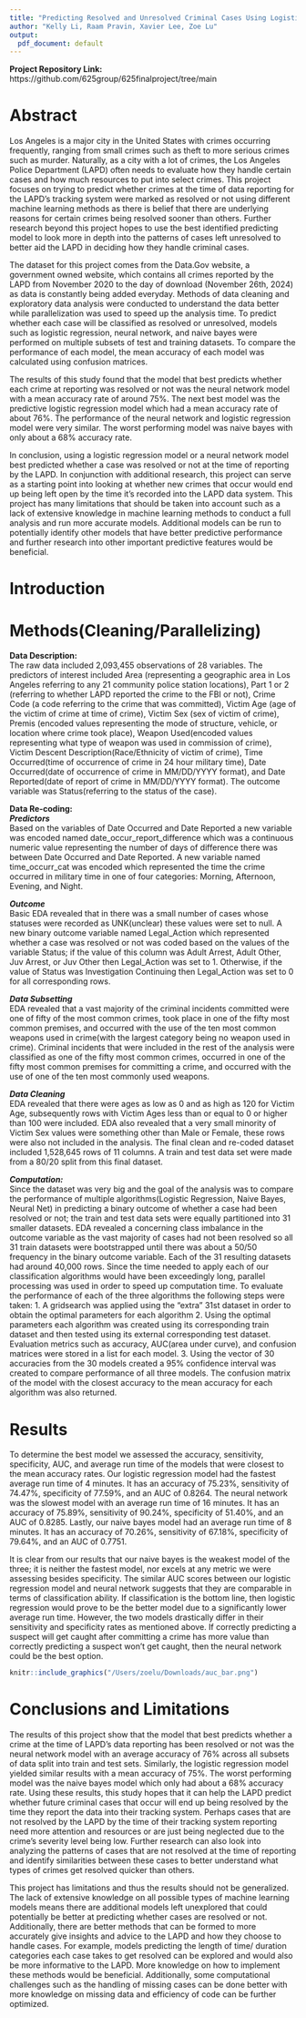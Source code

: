 ```yaml
---
title: "Predicting Resolved and Unresolved Criminal Cases Using Logistic Regression"
author: "Kelly Li, Raam Pravin, Xavier Lee, Zoe Lu"
output:
  pdf_document: default
---
```

**Project Repository Link:** https://github.com/625group/625finalproject/tree/main

# Abstract
Los Angeles is a major city in the United States with crimes occurring frequently, ranging from small crimes such as theft to more serious crimes such as murder. Naturally, as a city with a lot of crimes, the Los Angeles Police Department (LAPD) often needs to evaluate how they handle certain cases and how much resources to put into select crimes. This project focuses on trying to predict whether crimes at the time of data reporting for the LAPD’s tracking system were marked as resolved or not using different machine learning methods as there is belief that there are underlying reasons for certain crimes being resolved sooner than others. Further research beyond this project hopes to use the best identified predicting model to look more in depth into the patterns of cases left unresolved to better aid the LAPD in deciding how they handle criminal cases. 

The dataset for this project comes from the Data.Gov website, a government owned website, which contains all crimes reported by the LAPD from November 2020 to the day of download (November 26th, 2024) as data is constantly being added everyday. Methods of data cleaning and exploratory data analysis were conducted to understand the data better while parallelization was used to speed up the analysis time. To predict whether each case will be classified as resolved or unresolved, models such as logistic regression, neural network, and naive bayes were performed on multiple subsets of test and training datasets. To compare the performance of each model, the mean accuracy of each model was calculated using confusion matrices. 

The results of this study found that the model that best predicts whether each crime at reporting was resolved or not was the neural network model with a mean accuracy rate of around 75%. The next best model was the predictive logistic regression model which had a mean accuracy rate of about 76%. The performance of the neural network and logistic regression model were very similar. The worst performing model was naive bayes with only about a 68% accuracy rate. 

In conclusion, using a logistic regression model or a neural network model best predicted whether a case was resolved or not at the time of reporting by the LAPD. In conjunction with additional research, this project can serve as a starting point into looking at whether new crimes that occur would end up being left open by the time it’s recorded into the LAPD data system. This project has many limitations that should be taken into account such as a lack of extensive knowledge in machine learning methods to conduct a full analysis and run more accurate models. Additional models can be run to potentially identify other models that have better predictive performance and further research into other important predictive features would be beneficial. 


# Introduction




# Methods(Cleaning/Parallelizing)
**Data Description:**  
 The raw data included 2,093,455 observations of 28 variables. The predictors of interest included Area (representing a geographic area in Los Angeles referring to any 21 community police station locations), Part 1 or 2 (referring to whether LAPD reported the crime to the FBI or not), Crime Code (a code referring to the crime that was committed), Victim Age (age of the victim of crime at time of crime), Victim Sex (sex of victim of crime), Premis (encoded values representing the mode of structure, vehicle, or location where crime took place), Weapon Used(encoded values representing what type of weapon was used in commission of crime), Victim Descent Description(Race/Ethnicity of victim of crime), Time Occurred(time of occurrence of crime in 24 hour military time), Date Occurred(date of occurrence of crime in MM/DD/YYYY format), and Date Reported(date of report of crime in MM/DD/YYYY format). The outcome variable was Status(referring to the status of the case).  

**Data Re-coding:**  
***Predictors***  
Based on the variables of Date Occurred and Date Reported a new variable was encoded named date_occur_report_difference which was a continuous numeric value representing the number of days of difference there was between Date Occurred and Date Reported. A new variable named time_occurr_cat was encoded which represented the time the crime occurred in military time in one of four categories: Morning, Afternoon, Evening, and Night. 

***Outcome***   
Basic EDA revealed that in there was a small number of cases whose statuses were recorded as UNK(unclear) these values were set to null. A new binary outcome variable named Legal_Action which represented whether a case was resolved or not was coded based on the values of the variable Status; if the value of this column was Adult Arrest, Adult Other, Juv Arrest, or Juv Other then Legal_Action was set to 1. Otherwise, if the value of Status was Investigation Continuing then Legal_Action was set to 0 for all corresponding rows. 

***Data Subsetting***  
EDA revealed that a vast majority of the criminal incidents committed were one of fifty of the most common crimes, took place in one of the fifty most common premises, and occurred with the use of the ten most common weapons used in crime(with the largest category being no weapon used in crime). Criminal incidents that were included in the rest of the analysis were classified as one of the fifty most common crimes, occurred in one of the fifty most common premises for committing a crime, and occurred with the use of one of the ten most commonly used weapons.  

***Data Cleaning***  
EDA revealed that there were ages as low as 0 and as high as 120 for Victim Age, subsequently rows with Victim Ages less than or equal to 0 or higher than 100 were included. EDA also revealed that a very small minority of Victim Sex values were something other than Male or Female, these rows were also not included in the analysis. The final clean and re-coded dataset included 1,528,645 rows of 11 columns. A train and test data set were made from a 80/20 split from this final dataset.

***Computation:***  
Since the dataset was very big and the goal of the analysis was to compare the performance of multiple algorithms(Logistic Regression, Naive Bayes, Neural Net) in predicting a binary outcome of whether a case had been resolved or not; the train and test data sets were equally partitioned into 31 smaller datasets. EDA revealed a concerning class imbalance in the outcome variable as the vast majority of cases had not been resolved so all 31 train datasets were bootstrapped until there was about a 50/50 frequency in the binary outcome variable. Each of the 31 resulting datasets had around 40,000 rows. Since the time needed to apply each of our classification algorithms would have been exceedingly long, parallel processing was used in order to speed up computation time. To evaluate the performance of each of the three algorithms the following steps were taken: 
1. A gridsearch was applied using the “extra” 31st dataset in order to obtain the optimal parameters for each algorithm
2. Using the optimal parameters each algorithm was created using its corresponding train dataset and then tested using its external corresponding test dataset. Evaluation metrics such as accuracy, AUC(area under curve), and confusion matrices were stored in a list for each model.
3. Using the vector of 30 accuracies from the 30 models created a 95% confidence interval was created to compare performance of all three models. The confusion matrix of the model with the closest accuracy to the mean accuracy for each algorithm was also returned. 

# Results
To determine the best model we assessed the accuracy, sensitivity, specificity, AUC, and average run time of the models that were closest to the mean accuracy rates. Our logistic regression model had the fastest average run time of 4 minutes. It has an accuracy of 75.23%, sensitivity of 74.47%, specificity of 77.59%, and an AUC of 0.8264. The neural network was the slowest model with an average run time of 16 minutes. It has an accuracy of 75.89%, sensitivity of 90.24%, specificity of 51.40%, and an AUC of 0.8285. Lastly, our naive bayes model had an average run time of 8 minutes. It has an accuracy of 70.26%, sensitivity of 67.18%, specificity of 79.64%, and an AUC of 0.7751.

It is clear from our results that our naive bayes is the weakest model of the three; it is neither the fastest model, nor excels at any metric we were assessing besides specificity. The similar AUC scores between our logistic regression model and neural network suggests that they are comparable in terms of classification ability. If classification is the bottom line, then logistic regression would prove to be the better model due to a significantly lower average run time. However, the two models drastically differ in their sensitivity and specificity rates as mentioned above. If correctly predicting a suspect will get caught after committing a crime has more value than correctly predicting a suspect won’t get caught, then the neural network could be the best option.

```r
knitr::include_graphics("/Users/zoelu/Downloads/auc_bar.png")
```

# Conclusions and Limitations
The results of this project show that the model that best predicts whether a crime at the time of LAPD’s data reporting has been resolved or not was the neural network model with an average accuracy of 76% across all subsets of data split into train and test sets. Similarly, the logistic regression model yielded similar results with a mean accuracy of 75%. The worst performing model was the naive bayes model which only had about a 68% accuracy rate. Using these results, this study hopes that it can help the LAPD predict whether future criminal cases that occur will end up being resolved by the time they report the data into their tracking system. Perhaps cases that are not resolved by the LAPD by the time of their tracking system reporting need more attention and resources or are just being neglected due to the crime’s severity level being low. Further research can also look into analyzing the patterns of cases that are not resolved at the time of reporting and identify similarities between these cases to better understand what types of crimes get resolved quicker than others. 

This project has limitations and thus the results should not be generalized. The lack of extensive knowledge on all possible types of machine learning models means there are additional models left unexplored that could potentially be better at predicting whether cases are resolved or not. Additionally, there are better methods that can be formed to more accurately give insights and advice to the LAPD and how they choose to handle cases. For example, models predicting the length of time/ duration categories each case takes to get resolved can be explored and would also be more informative to the LAPD. More knowledge on how to implement these methods would be beneficial. Additionally, some computational challenges such as the handling of missing cases can be done better with more knowledge on missing data and efficiency of code can be further optimized. 


